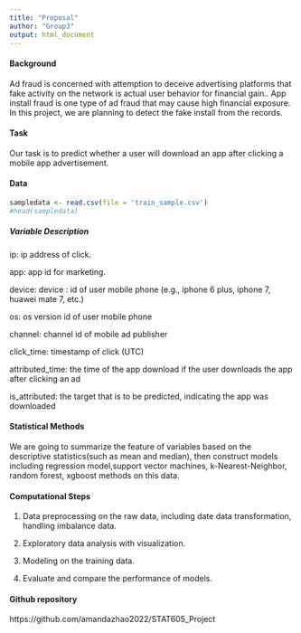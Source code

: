```yaml
---
title: "Proposal"
author: "Group3"
output: html_document
---
```


#### Background

Ad fraud  is concerned with attemption to deceive advertising platforms that fake activity on the network is actual user behavior for financial gain.. App install fraud is one type of ad fraud that may cause high financial exposure. In this project, we are planning to detect the fake install from the records.

#### Task
Our task is to predict whether a user will download an app after clicking a mobile app advertisement.

#### Data
```r
sampledata <- read.csv(file = 'train_sample.csv')
#head(sampledata)
```


##### Variable Description

ip: ip address of click.

app: app id for marketing.

device: device :  id of user mobile phone (e.g., iphone 6 plus, iphone 7, huawei mate 7, etc.) 

os: os version id of user mobile phone 

channel: channel id of mobile ad publisher 

click_time: timestamp of click (UTC) 

attributed_time: the time of the app download if the user downloads the app after clicking an ad

is_attributed: the target that is to be predicted, indicating the app was downloaded


#### Statistical Methods

We are going to summarize the feature of variables based on the descriptive statistics(such as mean and median), then construct models including regression model,support vector machines,  k-Nearest-Neighbor,  random forest, xgboost methods on this data.

#### Computational Steps

1. Data preprocessing on the raw data, including date data transformation, handling imbalance data.

2. Exploratory data analysis with visualization.

3. Modeling on the training data.

4. Evaluate and compare the performance of models.


#### Github repository
https://github.com/amandazhao2022/STAT605_Project




